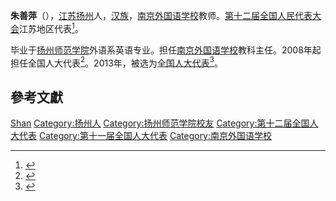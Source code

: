 '''朱善萍'''（{{bd|1956年||}}），[[江苏|江苏]][[扬州|扬州]]人，[[汉族|汉族]]，[[南京外国语学校|南京外国语学校]]教师。[[第十二届全国人民代表大会|第十二届全国人民代表大会]]江苏地区代表<ref>{{cite web|author=新华网|title=第十一届全国人大代表|url=http://news.xinhuanet.com/ziliao/2008-03/03/content_7708230.htm?node=36628|publisher=新华网|accessdate=2014-01-07|archive-date=2014-01-10|archive-url=https://web.archive.org/web/20140110211415/http://news.xinhuanet.com/ziliao/2008-03/03/content_7708230.htm?node=36628|dead-url=no}}</ref>。

毕业于[[扬州师范学院|扬州师范学院]]外语系英语专业。担任[[南京外国语学校|南京外国语学校]]教科主任。2008年起担任全国人大代表<ref>{{cite news|title=全国人大代表信息-朱善萍|url= http://210.82.31.1:8084/delegate/viewDelegate.action?dbid=110723|accessdate=2013-04-05|newspaper=全国人大网|archive-url=https://web.archive.org/web/20140318091811/http://www.npc.gov.cn/delegate/viewDelegate.action?dbid=110723|archive-date=2014-03-18|dead-url=yes}}</ref>。2013年，被选为[[全国人大代表|全国人大代表]]<ref>{{cite news|title=全国人大代表信息-朱善萍|url= http://210.82.31.1:8084/delegate/viewDelegate.action?dbid=120698|accessdate=2013-03-28|newspaper=全国人大网|archive-url=https://web.archive.org/web/20140318091808/http://www.npc.gov.cn/delegate/viewDelegate.action?dbid=120698|archive-date=2014-03-18|dead-url=yes}}</ref>。

== 參考文獻 ==
{{reflist}}

{{中国政治人物小作品}}

{{Authority control}}
{{DEFAULTSORT:Zhu朱}}
[[Category:朱姓|Shan]]
[[Category:扬州人|Category:扬州人]]
[[Category:扬州师范学院校友|Category:扬州师范学院校友]]
[[Category:第十二届全国人大代表|Category:第十二届全国人大代表]]
[[Category:第十一届全国人大代表|Category:第十一届全国人大代表]]
[[Category:南京外国语学校|Category:南京外国语学校]]
